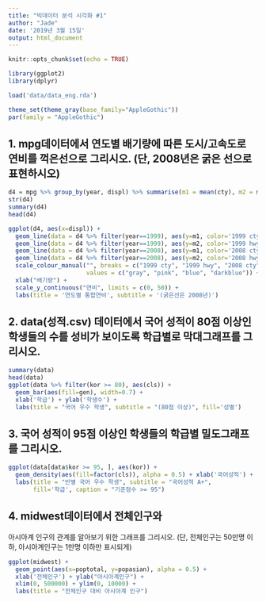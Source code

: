 ```yaml
---
title: "빅데이터 분석 시각화 #1"
author: "Jade"
date: '2019년 3월 15일'
output: html_document
---
```


```r
knitr::opts_chunk$set(echo = TRUE)
```

```r
library(ggplot2)
library(dplyr)

load('data/data_eng.rda')

theme_set(theme_gray(base_family="AppleGothic"))
par(family = "AppleGothic")
```


## 1. mpg데이터에서 연도별 배기량에 따른 도시/고속도로 연비를 꺽은선으로 그리시오. (단, 2008년은 굵은 선으로 표현하시오)

```r
d4 = mpg %>% group_by(year, displ) %>% summarise(m1 = mean(cty), m2 = mean(hwy))
str(d4)
summary(d4)
head(d4)

ggplot(d4, aes(x=displ)) + 
  geom_line(data = d4 %>% filter(year==1999), aes(y=m1, color='1999 cty')) +
  geom_line(data = d4 %>% filter(year==1999), aes(y=m2, color='1999 hwy')) +
  geom_line(data = d4 %>% filter(year==2008), aes(y=m1, color='2008 cty'), size=1) +
  geom_line(data = d4 %>% filter(year==2008), aes(y=m2, color='2008 hwy'), size=1) +
  scale_colour_manual("", breaks = c("1999 cty", "1999 hwy", "2008 cty", "2008 hwy"),
                      values = c("gray", "pink", "blue", "darkblue")) +
  xlab("배기량") +
  scale_y_continuous("연비", limits = c(0, 50)) +
  labs(title = '연도별 통합연비', subtitle = '(굵은선은 2008년)') 
```


## 2. data(성적.csv) 데이터에서 국어 성적이 80점 이상인학생들의 수를 성비가 보이도록 학급별로 막대그래프를 그리시오.

```r
summary(data)
head(data)
ggplot(data %>% filter(kor >= 80), aes(cls)) +
  geom_bar(aes(fill=gen), width=0.7) +
  xlab('학급') + ylab('학생수') +
  labs(title = "국어 우수 학생", subtitle = "(80점 이상)", fill='성별')

```

## 3. 국어 성적이 95점 이상인 학생들의 학급별 밀도그래프를 그리시오.

```r
ggplot(data[data$kor >= 95, ], aes(kor)) +
  geom_density(aes(fill=factor(cls)), alpha = 0.5) + xlab('국어성적') +
  labs(title = "반별 국어 우수 학생", subtitle = "국어성적 A+", 
       fill='학급', caption = "기준점수 >= 95")
```


## 4. midwest데이터에서 전체인구와
아시아계 인구의 관계를 알아보기 위한
그래프를 그리시오.
(단, 전체인구는 50만명 이하,
   아시아계인구는 1만명 이하만 표시되게)
   
```r
ggplot(midwest) + 
  geom_point(aes(x=poptotal, y=popasian), alpha = 0.5) +
  xlab('전체인구') + ylab("아시아계인구") +
  xlim(0, 500000) + ylim(0, 10000) +
  labs(title = "전체인구 대비 아시아계 인구")
```


